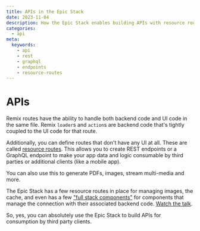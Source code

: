 ```yaml
---
title: APIs in the Epic Stack
date: 2023-11-04
description: How the Epic Stack enables building APIs with resource routes and full stack components.
categories:
  - api
meta:
  keywords:
    - api
    - rest
    - graphql 
    - endpoints
    - resource-routes
---
```


# APIs

Remix routes have the ability to handle both backend code and UI code in the same file. Remix `loader`s and `action`s are backend code that's tightly coupled to the UI code for that route. 

Additionally, you can define routes that don't have any UI at all. These are called [resource routes](https://remix.run/docs/en/main/guides/resource-routes). This allows you to create REST endpoints or a GraphQL endpoint to make your app data and logic consumable by third parties or additional clients (like a mobile app). 

You can also use this to generate PDFs, images, stream multi-media and more. 

The Epic Stack has a few resource routes in place for managing images, the cache, and even has a few ["full stack components"](https://www.epicweb.dev/full-stack-components) for components that manage the connection with their associated backend code. [Watch the talk](https://www.youtube.com/watch?v=30HAT5Quvgk&list=PLV5CVI1eNcJgNqzNwcs4UKrlJdhfDjshf). 

So, yes, you can absolutely use the Epic Stack to build APIs for consumption by third party clients.